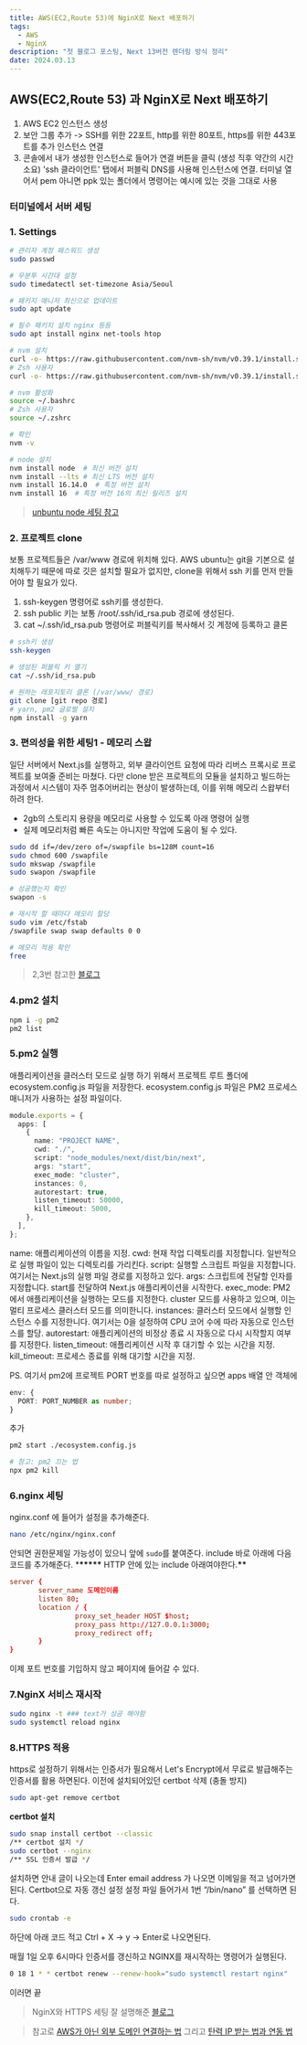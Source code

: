 ```yaml
---
title: AWS(EC2,Route 53)에 NginX로 Next 배포하기
tags:
  - AWS
  - NginX
description: "첫 블로그 포스팅, Next 13버전 렌더링 방식 정리"
date: 2024.03.13
---
```


## AWS(EC2,Route 53) 과 NginX로 Next 배포하기

1. AWS EC2 인스턴스 생성
2. 보안 그룹 추가 -> SSH를 위한 22포트, http를 위한 80포트, https를 위한 443포트를 추가
   인스턴스 연결
3. 콘솔에서 내가 생성한 인스턴스로 들어가 연결 버튼을 클릭 (생성 직후 약간의 시간 소요)
   'ssh 클라이언트' 탭에서 퍼블릭 DNS를 사용해 인스턴스에 연결. 터미널 열어서 pem 아니면 ppk 있는 폴더에서 명령어는 예시에 있는 것을 그대로 사용

### 터미널에서 서버 세팅

### 1. Settings

```bash
# 관리자 계정 패스워드 생성
sudo passwd

# 우분투 시간대 설정
sudo timedatectl set-timezone Asia/Seoul

# 패키지 매니저 최신으로 업데이트
sudo apt update

# 필수 패키지 설치 nginx 등등
sudo apt install nginx net-tools htop

# nvm 설치
curl -o- https://raw.githubusercontent.com/nvm-sh/nvm/v0.39.1/install.sh | bash
# Zsh 사용자
curl -o- https://raw.githubusercontent.com/nvm-sh/nvm/v0.39.1/install.sh | zsh

# nvm 활성화
source ~/.bashrc
# Zsh 사용자
source ~/.zshrc

# 확인
nvm -v

# node 설치
nvm install node  # 최신 버전 설치
nvm install --lts # 최신 LTS 버전 설치
nvm install 16.14.0  # 특정 버전 설치
nvm install 16  # 특정 버전 16의 최신 릴리즈 설치
```

> [unbuntu node 세팅 참고](https://iter.kr/%EC%9A%B0%EB%B6%84%ED%88%AC-nvm-node-js-%EC%84%A4%EC%B9%98-%EC%84%A4%EC%A0%95/)

### 2. 프로젝트 clone

보통 프로젝트들은 /var/www 경로에 위치해 있다. AWS ubuntu는 git을 기본으로 설치해두기 때문에 따로 깃은 설치할 필요가 없지만, clone을 위해서 ssh 키를 먼저 만들어야 할 필요가 있다.

1. ssh-keygen 명령어로 ssh키를 생성한다.
2. ssh public 키는 보통 /root/.ssh/id_rsa.pub 경로에 생성된다.
3. cat ~/.ssh/id_rsa.pub 명령어로 퍼블릭키를 복사해서 깃 계정에 등록하고 클론

```bash
# ssh키 생성
ssh-keygen

# 생성된 퍼블릭 키 열기
cat ~/.ssh/id_rsa.pub

# 원하는 레포지토리 클론 (/var/www/ 경로)
git clone [git repo 경로]
# yarn, pm2 글로벌 설치
npm install -g yarn
```

### 3. 편의성을 위한 세팅1 - 메모리 스왑

일단 서버에서 Next.js를 실행하고, 외부 클라이언트 요청에 따라 리버스 프록시로 프로젝트를 보여줄 준비는 마쳤다.
다만 clone 받은 프로젝트의 모듈을 설치하고 빌드하는 과정에서 시스템이 자주 멈추어버리는 현상이 발생하는데, 이를 위해 메모리 스왑부터 하려 한다.

- 2gb의 스토리지 용량을 메모리로 사용할 수 있도록 아래 명령어 실행
- 실제 메모리처럼 빠른 속도는 아니지만 작업에 도움이 될 수 있다.

```bash
sudo dd if=/dev/zero of=/swapfile bs=128M count=16
sudo chmod 600 /swapfile
sudo mkswap /swapfile
sudo swapon /swapfile

# 성공했는지 확인
swapon -s

# 재시작 할 때마다 메모리 할당
sudo vim /etc/fstab
/swapfile swap swap defaults 0 0

# 메모리 적용 확인
free
```

> 2,3번 참고한 [블로그](https://velog.io/@sargadi/AWS-EC2%EB%A1%9C-Next.js-%EB%B0%B0%ED%8F%AC%ED%95%98%EA%B8%B0)

### 4.pm2 설치

```bash
npm i -g pm2
pm2 list
```

### 5.pm2 실행

애플리케이션을 클러스터 모드로 실행 하기 위해서 프로젝트 루트 폴더에 ecosystem.config.js 파일을 저장한다. ecosystem.config.js 파일은 PM2 프로세스 매니저가 사용하는 설정 파일이다.

```ts
module.exports = {
  apps: [
    {
      name: "PROJECT NAME",
      cwd: "./",
      script: "node_modules/next/dist/bin/next",
      args: "start",
      exec_mode: "cluster",
      instances: 0,
      autorestart: true,
      listen_timeout: 50000,
      kill_timeout: 5000,
    },
  ],
};
```

name: 애플리케이션의 이름을 지정.
cwd: 현재 작업 디렉토리를 지정합니다. 일반적으로 실행 파일이 있는 디렉토리를 가리킨다.
script: 실행할 스크립트 파일을 지정합니다. 여기서는 Next.js의 실행 파일 경로를 지정하고 있다.
args: 스크립트에 전달할 인자를 지정합니다. start를 전달하여 Next.js 애플리케이션을 시작한다.
exec_mode: PM2에서 애플리케이션을 실행하는 모드를 지정한다. cluster 모드를 사용하고 있으며, 이는 멀티 프로세스 클러스터 모드를 의미한니다.
instances: 클러스터 모드에서 실행할 인스턴스 수를 지정한니다. 여기서는 0을 설정하여 CPU 코어 수에 따라 자동으로 인스턴스를 할당.
autorestart: 애플리케이션의 비정상 종료 시 자동으로 다시 시작할지 여부를 지정한다.
listen_timeout: 애플리케이션 시작 후 대기할 수 있는 시간을 지정.
kill_timeout: 프로세스 종료를 위해 대기할 시간을 지정.

PS. 여기서 pm2에 프로젝트 PORT 번호를 따로 설정하고 싶으면 apps 배열 안 객체에

```ts
env: {
  PORT: PORT_NUMBER as number;
}
```

추가

```bash
pm2 start ./ecosystem.config.js

# 참고: pm2 끄는 법
npx pm2 kill
```

### 6.nginx 세팅

nginx.conf 에 들어가 설정을 추가해준다.

```bash
nano /etc/nginx/nginx.conf
```

안되면 권한문제일 가능성이 있으니 앞에 `sudo`를 붙여준다.
include 바로 아래에 다음 코드를 추가해준다. \***\*\*\*\*\*** HTTP 안에 있는 include 아래여야한다.**\*\***

```conf
server {
       server_name 도메인이름
       listen 80;
       location / {
                proxy_set_header HOST $host;
                proxy_pass http://127.0.0.1:3000;
                proxy_redirect off;
       }
}
```

이제 포트 번호를 기입하지 않고 페이지에 들어갈 수 있다.

### 7.NginX 서비스 재시작

```bash
sudo nginx -t ### text가 성공 해야함
sudo systemctl reload nginx
```

### 8.HTTPS 적용

https로 설정하기 위해서는 인증서가 필요해서 Let's Encrypt에서 무료로 발급해주는 인증서를 활용 하면된다.
이전에 설치되어있던 certbot 삭제 (충돌 방지)

```bash
sudo apt-get remove certbot
```

**certbot 설치**

```bash
sudo snap install certbot --classic
/** certbot 설치 */
sudo certbot --nginx
/** SSL 인증서 발급 */
```

설치하면 안내 글이 나오는데
Enter email address 가 나오면 이메일을 적고 넘어가면 된다.
Certbot으로 자동 갱신 설정
설정 파일 들어가서 1번 “/bin/nano” 를 선택하면 된다.

```bash
sudo crontab -e
```

하단에 아래 코드 적고 Ctrl + X -> y -> Enter로 나오면된다.

매월 1일 오후 6시마다 인증서를 갱신하고 NGINX를 재시작하는 명령어가 실행된다.

```bash
0 18 1 * * certbot renew --renew-hook="sudo systemctl restart nginx"
```

이러면 끝

> NginX와 HTTPS 세팅 잘 설명해준 [블로그](https://minsunblog.com/blog/feb5216bbc6642659a61a78a8af07db7)

> 참고로 [AWS가 아닌 외부 도메인 연결하는 법](https://rustywhite404.github.io/aws/2022/02/23/Aws-route53/) 그리고 [탄력 IP 받는 법과 연동 법](https://velog.io/@m1njae/AWS-%ED%83%84%EB%A0%A5%EC%A0%81-IP-%EC%A3%BC%EC%86%8C-%EC%84%A4%EC%A0%95)
